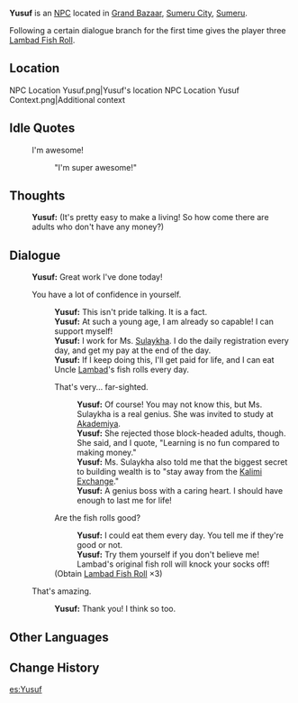 {{Character Infobox
|type             = NPC
|image            = NPC Yusuf.png
|region           = Sumeru
|affiliation      = 
|title            =
|dialoguereward   = {{Card|Lambad Fish Roll|3}}
|ancestry         = <!-- Clan/family -->
|father           = 
|mother           = 
|spouse           = 
|sibling          = 
|child            = 
|relative         = 
|voiceEN          = 
|voiceCN          = 
|voiceJP          = 
}}
'''Yusuf''' is an [[NPC]] located in [[Grand Bazaar]], [[Sumeru City]], [[Sumeru]].

Following a certain dialogue branch for the first time gives the player three [[Lambad Fish Roll]].

==Location==
<gallery>
NPC Location Yusuf.png|Yusuf's location
NPC Location Yusuf Context.png|Additional context
</gallery>
<!--
==Profile==
''(To be added.)''

===Personality===
''(To be added.)''

===Appearance===
''(To be added.)''

==Quests and Events==
{{Quests and Events}}
-->
==Idle Quotes==
{{Dialogue start}}
: {{DIcon|Idle}} I'm awesome!
:: {{A|VO Yusuf 01.ogg}} "I'm super awesome!"
{{Dialogue end}}

==Thoughts==
{{All Schemes to Know Explanation|name=Yusuf}}
:{{A|VO Yusuf All Schemes to Know 01.ogg}} '''Yusuf:''' (It's pretty easy to make a living! So how come there are adults who don't have any money?)

==Dialogue==
{{Dialogue start}}
:'''Yusuf:''' Great work I've done today!
:{{DIcon}} You have a lot of confidence in yourself.
::'''Yusuf:''' This isn't pride talking. It is a fact.
::'''Yusuf:''' At such a young age, I am already so capable! I can support myself!
::'''Yusuf:''' I work for Ms. [[Sulaykha]]. I do the daily registration every day, and get my pay at the end of the day.
::'''Yusuf:''' If I keep doing this, I'll get paid for life, and I can eat Uncle [[Lambad]]'s fish rolls every day.
::{{DIcon}} That's very... far-sighted.
:::'''Yusuf:''' Of course! You may not know this, but Ms. Sulaykha is a real genius. She was invited to study at [[Akademiya]].
:::'''Yusuf:''' She rejected those block-headed adults, though. She said, and I quote, "Learning is no fun compared to making money."
:::'''Yusuf:''' Ms. Sulaykha also told me that the biggest secret to building wealth is to "stay away from the [[Kalimi Exchange]]."
:::'''Yusuf:''' A genius boss with a caring heart. I should have enough to last me for life!
::{{DIcon|Reward}} Are the fish rolls good?
:::'''Yusuf:''' I could eat them every day. You tell me if they're good or not.
:::'''Yusuf:''' Try them yourself if you don't believe me! Lambad's original fish roll will knock your socks off!
::;(Obtain [[Lambad Fish Roll]] ×3)
:{{DIcon}} That's amazing.
::'''Yusuf:''' Thank you! I think so too.
{{Dialogue end}}
<!--
==Event Dialogue==
===Event Name===
{{Dialogue start}}
:'''{{subst:PAGENAME}}:'''
{{Dialogue end}}

==Trivia==
*
-->

==Other Languages==
{{Other Languages
|default_hidden = 1
|en      = Yusuf
|zhs     = 优素福
|zhs_rm  = Yōusùfú
|zht     = 優素福
|zht_rm  = Yōusùfú
|ja      = ユセフ
|ja_rm   = Yusefu
|ko      = 유수프
|ko_rm   = Yusupeu
|es      = Yusuf
|fr      = Yusuf
|ru      = Юсуф
|th      = Yusuf
|vi      = Yusuf
|de      = Yusuf
|id      = Yusuf
|pt      = Yusuf
|tr      = Yusuf
|it      = Yusuf
}}

==Change History==
{{Change History|3.0}}

[[es:Yusuf]]